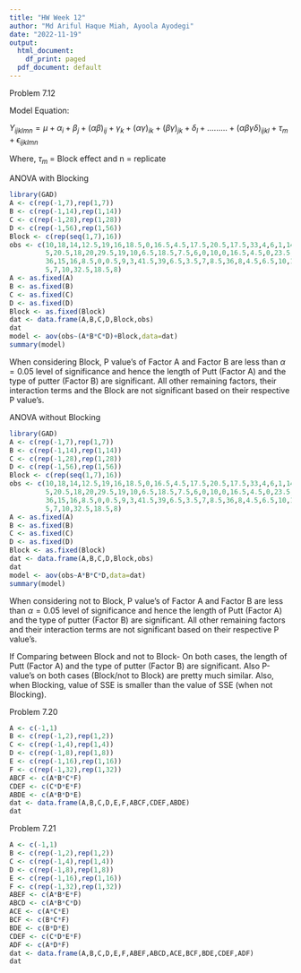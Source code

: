 ```yaml
---
title: "HW Week 12"
author: "Md Ariful Haque Miah, Ayoola Ayodegi"
date: "2022-11-19"
output:
  html_document:
    df_print: paged
  pdf_document: default
---
```

Problem 7.12

Model Equation:

$Y_{ijklmn} = \mu+\alpha_i+\beta_j+(\alpha\beta)_{ij}+\gamma_k+(\alpha\gamma)_{ik}+(\beta\gamma)_{jk}+\delta_l+.........+(\alpha\beta\gamma\delta)_{ijkl}+\tau_m+\epsilon_{ijklmn}$


Where, $\tau_m$ = Block effect and n = replicate

ANOVA with Blocking

```r
library(GAD)
A <- c(rep(-1,7),rep(1,7))
B <- c(rep(-1,14),rep(1,14))
C <- c(rep(-1,28),rep(1,28))
D <- c(rep(-1,56),rep(1,56))
Block <- c(rep(seq(1,7),16))
obs <- c(10,18,14,12.5,19,16,18.5,0,16.5,4.5,17.5,20.5,17.5,33,4,6,1,14.5,12,14,5,0,10,34,11,25.5,21.5,0,0,0,18.5,19.5,16,15,11,
         5,20.5,18,20,29.5,19,10,6.5,18.5,7.5,6,0,10,0,16.5,4.5,0,23.5,8,8,8,4.5,18,14.5,10,0,17.5,6,19.5,18,16,5.5,10,7,
         36,15,16,8.5,0,0.5,9,3,41.5,39,6.5,3.5,7,8.5,36,8,4.5,6.5,10,13,41,14,21.5,10.5,6.5,0,15.5,24,16,0,0,0,4.5,1,4,6.5,18,
         5,7,10,32.5,18.5,8)
A <- as.fixed(A)
B <- as.fixed(B)
C <- as.fixed(C)
D <- as.fixed(D)
Block <- as.fixed(Block)
dat <- data.frame(A,B,C,D,Block,obs)
dat
model <- aov(obs~(A*B*C*D)+Block,data=dat)
summary(model)
```
When considering Block, P value's of Factor A and Factor B are less than $\alpha=0.05$ level of significance and hence the length of Putt (Factor A) and the type of putter (Factor B) are significant. All other remaining factors, their interaction terms and the Block are not significant based on their respective P value's.

ANOVA without Blocking

```r
library(GAD)
A <- c(rep(-1,7),rep(1,7))
B <- c(rep(-1,14),rep(1,14))
C <- c(rep(-1,28),rep(1,28))
D <- c(rep(-1,56),rep(1,56))
Block <- c(rep(seq(1,7),16))
obs <- c(10,18,14,12.5,19,16,18.5,0,16.5,4.5,17.5,20.5,17.5,33,4,6,1,14.5,12,14,5,0,10,34,11,25.5,21.5,0,0,0,18.5,19.5,16,15,11,
         5,20.5,18,20,29.5,19,10,6.5,18.5,7.5,6,0,10,0,16.5,4.5,0,23.5,8,8,8,4.5,18,14.5,10,0,17.5,6,19.5,18,16,5.5,10,7,
         36,15,16,8.5,0,0.5,9,3,41.5,39,6.5,3.5,7,8.5,36,8,4.5,6.5,10,13,41,14,21.5,10.5,6.5,0,15.5,24,16,0,0,0,4.5,1,4,6.5,18,
         5,7,10,32.5,18.5,8)
A <- as.fixed(A)
B <- as.fixed(B)
C <- as.fixed(C)
D <- as.fixed(D)
Block <- as.fixed(Block)
dat <- data.frame(A,B,C,D,Block,obs)
dat
model <- aov(obs~A*B*C*D,data=dat)
summary(model)
```
When considering not to Block, P value's of Factor A and Factor B are less than $\alpha=0.05$ level of significance and hence the length of Putt (Factor A) and the type of putter (Factor B) are significant. All other remaining factors and their interaction terms are not significant based on their respective P value's.

If Comparing between Block and not to Block- On both cases, the length of Putt (Factor A) and the type of putter (Factor B) are significant. Also P-value's on both cases (Block/not to Block) are pretty much similar. Also, when Blocking, value of SSE is smaller than the value of SSE (when not Blocking).

Problem 7.20

```r
A <- c(-1,1)
B <- c(rep(-1,2),rep(1,2))
C <- c(rep(-1,4),rep(1,4))
D <- c(rep(-1,8),rep(1,8))
E <- c(rep(-1,16),rep(1,16))
F <- c(rep(-1,32),rep(1,32))
ABCF <- c(A*B*C*F)
CDEF <- c(C*D*E*F)
ABDE <- c(A*B*D*E)
dat <- data.frame(A,B,C,D,E,F,ABCF,CDEF,ABDE)
dat
```

Problem 7.21
```r
A <- c(-1,1)
B <- c(rep(-1,2),rep(1,2))
C <- c(rep(-1,4),rep(1,4))
D <- c(rep(-1,8),rep(1,8))
E <- c(rep(-1,16),rep(1,16))
F <- c(rep(-1,32),rep(1,32))
ABEF <- c(A*B*E*F)
ABCD <- c(A*B*C*D)
ACE <- c(A*C*E)
BCF <- c(B*C*F)
BDE <- c(B*D*E)
CDEF <- c(C*D*E*F)
ADF <- c(A*D*F)
dat <- data.frame(A,B,C,D,E,F,ABEF,ABCD,ACE,BCF,BDE,CDEF,ADF)
dat
```

